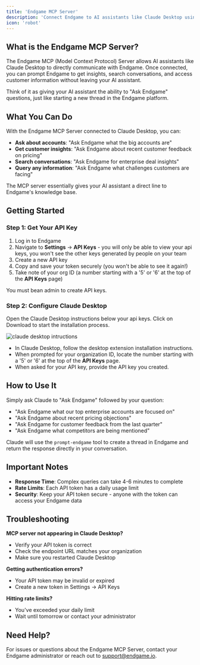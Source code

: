 ```yaml
---
title: 'Endgame MCP Server'
description: 'Connect Endgame to AI assistants like Claude Desktop using the Model Context Protocol'
icon: 'robot'
---
```


## What is the Endgame MCP Server?

The Endgame MCP (Model Context Protocol) Server allows AI assistants like Claude Desktop to directly communicate with Endgame. Once connected, you can prompt Endgame to get insights, search conversations, and access customer information without leaving your AI assistant.

Think of it as giving your AI assistant the ability to "Ask Endgame" questions, just like starting a new thread in the Endgame platform.

## What You Can Do

With the Endgame MCP Server connected to Claude Desktop, you can:

- **Ask about accounts**: "Ask Endgame what the big accounts are"
- **Get customer insights**: "Ask Endgame about recent customer feedback on pricing"
- **Search conversations**: "Ask Endgame for enterprise deal insights"
- **Query any information**: "Ask Endgame what challenges customers are facing"

The MCP server essentially gives your AI assistant a direct line to Endgame's knowledge base.

## Getting Started

### Step 1: Get Your API Key

1. Log in to Endgame
2. Navigate to **Settings** → **API Keys** - you will only be able to view your api keys, you won't see the other keys generated by people on your team
3. Create a new API key
4. Copy and save your token securely (you won't be able to see it again!)
5. Take note of your org ID (a number starting with a '5' or '6' at the top of the **API Keys** page)

<Note> You must bean admin to create API keys. </Note>

### Step 2: Configure Claude Desktop

Open the Claude Desktop instructions below your api keys. Click on Download to start the installation process. 

<Frame caption="Claude Desktop Instructions">
  <img
    src="./images/claude-desktop-instructions-10-18-25.png"
    alt="claude desktop intructions"
    className="rounded-lg"
  />
</Frame>

- In Claude Desktop, follow the desktop extension installation instructions.
- When prompted for your organization ID, locate the number starting with a '5' or '6' at the top of the **API Keys** page.
- When asked for your API key, provide the API key you created.

## How to Use It

Simply ask Claude to "Ask Endgame" followed by your question:

- "Ask Endgame what our top enterprise accounts are focused on"
- "Ask Endgame about recent pricing objections"
- "Ask Endgame for customer feedback from the last quarter"
- "Ask Endgame what competitors are being mentioned"

Claude will use the `prompt-endgame` tool to create a thread in Endgame and return the response directly in your conversation.

## Important Notes

- **Response Time**: Complex queries can take 4-6 minutes to complete
- **Rate Limits**: Each API token has a daily usage limit
- **Security**: Keep your API token secure - anyone with the token can access your Endgame data

## Troubleshooting

**MCP server not appearing in Claude Desktop?**
- Verify your API token is correct
- Check the endpoint URL matches your organization
- Make sure you restarted Claude Desktop

**Getting authentication errors?**
- Your API token may be invalid or expired
- Create a new token in Settings → API Keys

**Hitting rate limits?**
- You've exceeded your daily limit
- Wait until tomorrow or contact your administrator

## Need Help?

For issues or questions about the Endgame MCP Server, contact your Endgame administrator or reach out to support@endgame.io.